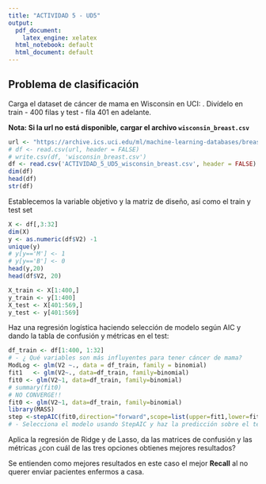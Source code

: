 ```yaml
---
title: "ACTIVIDAD 5 - UD5"
output:
  pdf_document:
    latex_engine: xelatex
  html_notebook: default
  html_document: default
---
```




## Problema de clasificación

Carga el dataset de cáncer de mama en Wisconsin en UCI: . Divídelo en train - 400 filas y test - fila 401 en adelante. 

**Nota: Si la url no está disponible, cargar el archivo `wisconsin_breast.csv`**
```r
url <- "https://archive.ics.uci.edu/ml/machine-learning-databases/breast-cancer-wisconsin/wdbc.data"
# df <- read.csv(url, header = FALSE)
# write.csv(df, 'wisconsin_breast.csv')
df <- read.csv('ACTIVIDAD_5_UD5_wisconsin_breast.csv', header = FALSE)
dim(df)
head(df)
str(df)
```
Establecemos la variable objetivo y la matriz de diseño, así como el train y test set
```r
X <- df[,3:32]
dim(X)
y <- as.numeric(df$V2) -1
unique(y)
# y[y=='M'] <- 1
# y[y=='B'] <- 0
head(y,20)
head(df$V2, 20)

X_train <- X[1:400,]
y_train <- y[1:400]
X_test <- X[401:569,]
y_test <- y[401:569]
```
Haz una regresión logística haciendo  selección de modelo según AIC y dando la tabla de confusión y métricas en el test:

```r
df_train <- df[1:400, 1:32]
# - ¿ Qué variables son más influyentes para tener cáncer de mama?
ModLog <- glm(V2 ~., data = df_train, family = binomial)
fit1   <- glm(V2~., data=df_train, family=binomial)
fit0 <- glm(V2~1, data=df_train, family=binomial)
# summary(fit0)
# NO CONVERGE!!
fit0 <- glm(V2~1, data=df_train, family=binomial)
library(MASS)
step <-stepAIC(fit0,direction="forward",scope=list(upper=fit1,lower=fit0))
# - Selecciona el modelo usando StepAIC y haz la predicción sobre el test set dando la matriz de confusión.
```

Aplica la regresión de Ridge y de Lasso, da las matrices de confusión y las métricas ¿con cuál de las tres opciones obtienes mejores resultados?

Se entienden como mejores resultados en este caso el mejor **Recall** al no querer enviar pacientes enfermos a casa.



